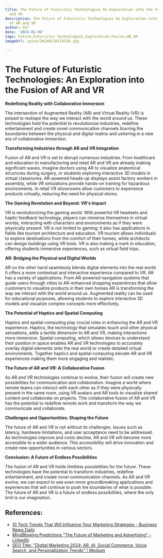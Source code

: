 ```yaml
---
title: The Future of Futuristic Technologies An Exploration into the Fusion of AR
  and VR
description: The Future of Futuristic Technologies An Exploration into the Fusion
  of AR and VR
author: Usf
date: '2024-01-06'
tags: Future,Futuristic Technologies,Exploration,Fusion,AR,VR
imageUrl: /pixa/20240118170318.jpg

---
```

# The Future of Futuristic Technologies: An Exploration into the  Fusion of AR and VR

**Redefining Reality  with Collaborative  Immersion**

The intersection of Augmented Reality (AR) and Virtual Reality  (VR) is poised to reshape the way we interact  with the  world around us. These technologies  hold  the potential to revolutionize industries, redefine entertainment  and  create novel communication channels blurring the boundaries between the physical and digital  realms and ushering in a new era of collaborative immersion.

**Transforming Industries through  AR and VR Integration**

Fusion  of AR and VR is set to disrupt numerous industries. From healthcare and education to manufacturing and retail AR and VR are already making significant  waves. Imagine doctors using AR to visualize anatomical structures during  surgery, or students exploring interactive 3D models in  virtual classrooms. AR-powered heads-up displays  assist factory workers in assembly, while VR simulations provide hands-on  training for hazardous environments. In  retail VR showrooms allow customers to experience  products virtually, reducing the need for physical stores.

**The Gaming Revolution and Beyond: VR's Impact**

VR is revolutionizing  the gaming world. With powerful VR headsets and haptic  feedback technology, players can  immerse themselves in virtual worlds, interacting with characters and  environments as if they were physically present. VR is not limited to gaming; it also has applications in fields like tourism  architecture and education. VR tourism allows individuals to explore destinations from the comfort of  their homes, while architects can design  buildings using VR tools. VR is also making a mark in education, offering students immersive experiences, such as virtual field trips.

**AR: Bridging the Physical and Digital Worlds**

AR  on the other  hand  seamlessly blends digital elements into the real world. It offers a more contextual and interactive experience compared to VR.  AR has a variety of applications. From AR-powered navigation systems that guide users  through cities to AR-enhanced shopping experiences that allow customers to visualize products in their own homes AR is transforming the way we interact with the world around us.  Augmented reality  can be used for educational purposes, allowing students to explore interactive 3D models and visualize complex concepts  more effectively.

**The Potential of Haptics and Spatial Computing**

Haptics and spatial computing play crucial roles  in enhancing the AR and VR experience.  Haptics, the technology that simulates touch and other  physical sensations,  adds a tactile dimension to  AR and VR, making  interactions more immersive. Spatial computing, which allows devices to understand  their  position in space enables AR and VR technologies to accurately overlay  digital elements  onto the real world or create detailed virtual  environments. Together  haptics and spatial computing elevate AR and VR experiences making them more engaging and realistic.

**The Future of AR and VR: A Collaborative Fusion**

As AR and VR technologies continue to evolve, their fusion will create new possibilities for communication and collaboration. Imagine a world where remote teams can interact  with each other as if they were physically present in the same room, using VR avatars and AR tools to visualize shared content and collaborate on projects. This collaborative fusion  of AR and VR has the potential to redefine remote work and transform the way we communicate and collaborate.

**Challenges and Opportunities: Shaping  the Future**

The future  of AR and VR is not without its challenges. Issues such as latency, hardware limitations, and user acceptance need to be addressed. As technologies improve and costs decline, AR and VR will become more accessible to a wider audience. This  accessibility will drive innovation and create new opportunities in  various sectors.

**Conclusion: A  Future of  Endless Possibilities**

The fusion of AR and VR holds limitless possibilities for the future. These technologies have the potential to transform industries, redefine entertainment, and create novel  communication channels. As AR and VR evolve, we can expect  to see even more  groundbreaking  applications and experiences that will continue to push the boundaries of what  is possible. The future  of  AR  and VR is a future of  endless possibilities, where the only limit is our imagination.

## References:
- [10 Tech Trends That Will Influence Your Marketing Strategies - Business News Daily](https://www.businessnewsdaily.com/8564-future-of-marketing.html)
- [MindBlowing Predictions "The Future of Marketing and Advertising" - LinkedIn](https://www.linkedin.com/pulse/mindblowing-predictions-future-marketing)
- [SEO Title: "Digital Marketing 2024: AR, AI, Social Commerce, Voice Search, and Personalization Trends" | Medium](https://medium.com/@TaqweemFatima/futuristic-digital-marketing-trends-2024-your-brand-your-way-230f81ddf094)
